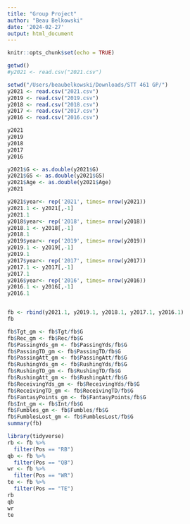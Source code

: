 ```yaml
---
title: "Group Project"
author: "Beau Belkowski"
date: '2024-02-27'
output: html_document
---
```


```r
knitr::opts_chunk$set(echo = TRUE)
```

```r
getwd()
#y2021 <- read.csv("2021.csv")
```

```r
setwd("/Users/beaubelkowski/Downloads/STT 461 GP/")
y2021 <- read.csv("2021.csv")
y2019 <- read.csv("2019.csv")
y2018 <- read.csv("2018.csv")
y2017 <- read.csv("2017.csv")
y2016 <- read.csv("2016.csv")

y2021
y2019
y2018
y2017
y2016
```

```r
y2021$G <- as.double(y2021$G)
y2021$GS <- as.double(y2021$GS)
y2021$Age <- as.double(y2021$Age)
y2021
```

```r
y2021$year<- rep('2021', times= nrow(y2021))
y2021.1 <- y2021[,-1]
y2021.1
y2018$year<- rep('2018', times= nrow(y2018))
y2018.1 <- y2018[,-1]
y2018.1
y2019$year<- rep('2019', times= nrow(y2019))
y2019.1 <- y2019[,-1]
y2019.1
y2017$year<- rep('2017', times= nrow(y2017))
y2017.1 <- y2017[,-1]
y2017.1
y2016$year<- rep('2016', times= nrow(y2016))
y2016.1 <- y2016[,-1]
y2016.1


fb <- rbind(y2021.1, y2019.1, y2018.1, y2017.1, y2016.1)
fb
```
```r
fb$Tgt_gm <- fb$Tgt/fb$G
fb$Rec_gm <- fb$Rec/fb$G
fb$PassingYds_gm <- fb$PassingYds/fb$G
fb$PassingTD_gm <- fb$PassingTD/fb$G
fb$PassingAtt_gm <- fb$PassingAtt/fb$G
fb$RushingYds_gm <- fb$RushingYds/fb$G
fb$RushingTD_gm <- fb$RushingTD/fb$G
fb$RushingAtt_gm <- fb$RushingAtt/fb$G
fb$ReceivingYds_gm <- fb$ReceivingYds/fb$G
fb$ReceivingTD_gm <- fb$ReceivingTD/fb$G
fb$FantasyPoints_gm <- fb$FantasyPoints/fb$G
fb$Int_gm <- fb$Int/fb$G
fb$Fumbles_gm <- fb$Fumbles/fb$G
fb$FumblesLost_gm <- fb$FumblesLost/fb$G
summary(fb)
```

```r
library(tidyverse)
rb <- fb %>%
  filter(Pos == "RB")
qb <- fb %>%
  filter(Pos == "QB")
wr <- fb %>%
  filter(Pos == "WR")
te <- fb %>%
  filter(Pos == "TE")
rb
qb
wr
te
```


